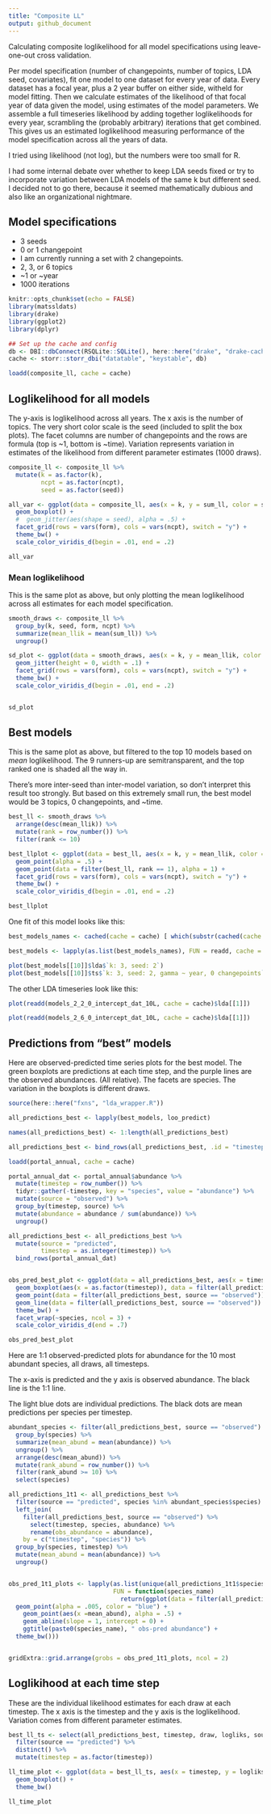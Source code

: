 ```yaml
---
title: "Composite LL"
output: github_document
---
```


Calculating composite loglikelihood for all model specifications using leave-one-out cross validation.

Per model specification (number of changepoints, number of topics, LDA seed, covariates), fit one model to one dataset for every year of data. Every dataset has a focal year, plus a 2 year buffer on either side, witheld for model fitting. Then we calculate estimates of the likelihood of that focal year of data given the model, using estimates of the model parameters. We assemble a full timeseries likelihood by adding together loglikelihoods for every year, scrambling the (probably arbitrary) iterations that get combined. This gives us an estimated loglikelihood measuring performance of the model specification across all the years of data. 

I tried using likelihood (not log), but the numbers were too small for R. 

I had some internal debate over whether to keep LDA seeds fixed or try to incorporate variation between LDA models of the same k but different seed. I decided not to go there, because it seemed mathematically dubious and also like an organizational nightmare. 


## Model specifications

- 3 seeds
- 0 or 1 changepoint
- I am currently running a set with 2 changepoints.
- 2, 3, or 6 topics
- ~1 or ~year
- 1000 iterations

```r
knitr::opts_chunk$set(echo = FALSE)
library(matssldats)
library(drake)
library(ggplot2)
library(dplyr)

## Set up the cache and config
db <- DBI::dbConnect(RSQLite::SQLite(), here::here("drake", "drake-cache.sqlite"))
cache <- storr::storr_dbi("datatable", "keystable", db)

```

```r

loadd(composite_ll, cache = cache)

```

## Loglikelihood for all models

The y-axis is loglikelihood across all years. The x axis is the number of topics. The very short color scale is the seed (included to split the box plots). The facet columns are number of changepoints and the rows are formula (top is ~1, bottom is ~time). Variation represents variation in estimates of the likelihood from different parameter estimates (1000 draws).

```r

composite_ll <- composite_ll %>%
  mutate(k = as.factor(k),
         ncpt = as.factor(ncpt),
         seed = as.factor(seed))

all_var <- ggplot(data = composite_ll, aes(x = k, y = sum_ll, color = seed)) +
  geom_boxplot() +
  #  geom_jitter(aes(shape = seed), alpha = .5) +
  facet_grid(rows = vars(form), cols = vars(ncpt), switch = "y") +
  theme_bw() +
  scale_color_viridis_d(begin = .01, end = .2)

all_var
```

### Mean loglikelihood

This is the same plot as above, but only plotting the mean loglikelihood across all estimates for each model specification.  

```r

smooth_draws <- composite_ll %>%
  group_by(k, seed, form, ncpt) %>%
  summarize(mean_llik = mean(sum_ll)) %>%
  ungroup() 

sd_plot <- ggplot(data = smooth_draws, aes(x = k, y = mean_llik, color = seed)) +
  geom_jitter(height = 0, width = .1) +
  facet_grid(rows = vars(form), cols = vars(ncpt), switch = "y") +
  theme_bw() +
  scale_color_viridis_d(begin = .01, end = .2)


sd_plot

```

## Best models

This is the same plot as above, but filtered to the top 10 models based on *mean* loglikelihood. The 9 runners-up are semitransparent, and the top ranked one is shaded all the way in.

There's more inter-seed than inter-model variation, so don't interpret this result too strongly. But based on this extremely small run, the best model would be 3 topics, 0 changepoints, and ~time. 

```r

best_ll <- smooth_draws %>%
  arrange(desc(mean_llik)) %>%
  mutate(rank = row_number()) %>%
  filter(rank <= 10)

best_llplot <- ggplot(data = best_ll, aes(x = k, y = mean_llik, color = seed)) +
  geom_point(alpha = .5) +
  geom_point(data = filter(best_ll, rank == 1), alpha = 1) +
  facet_grid(rows = vars(form), cols = vars(ncpt), switch = "y") +
  theme_bw() +
  scale_color_viridis_d(begin = .01, end = .2) 

best_llplot

```

One fit of this model looks like this:

```r

best_models_names <- cached(cache = cache) [ which(substr(cached(cache = cache), 0, 22) == "models_2_3_0_time_dat_")]

best_models <- lapply(as.list(best_models_names), FUN = readd, cache = cache, character_only = T)

plot(best_models[[10]]$lda$`k: 3, seed: 2`)
plot(best_models[[10]]$ts$`k: 3, seed: 2, gamma ~ year, 0 changepoints`)

```

The other LDA timeseries look like this:

```r

plot(readd(models_2_2_0_intercept_dat_10L, cache = cache)$lda[[1]])

plot(readd(models_2_6_0_intercept_dat_10L, cache = cache)$lda[[1]])


```

## Predictions from "best" models

Here are observed-predicted time series plots for the best model. The green boxplots are predictions at each time step, and the purple lines are the observed abundances. (All relative). The facets are species. The variation in the boxplots is different draws. 


```r

source(here::here("fxns", "lda_wrapper.R"))

all_predictions_best <- lapply(best_models, loo_predict)

names(all_predictions_best) <- 1:length(all_predictions_best)

all_predictions_best <- bind_rows(all_predictions_best, .id = "timestep")

loadd(portal_annual, cache = cache)

portal_annual_dat <- portal_annual$abundance %>%
  mutate(timestep = row_number()) %>%
  tidyr::gather(-timestep, key = "species", value = "abundance") %>%
  mutate(source = "observed") %>%
  group_by(timestep, source) %>%
  mutate(abundance = abundance / sum(abundance)) %>%
  ungroup()

all_predictions_best <- all_predictions_best %>%
  mutate(source = "predicted",
         timestep = as.integer(timestep)) %>%
  bind_rows(portal_annual_dat)


obs_pred_best_plot <- ggplot(data = all_predictions_best, aes(x = timestep, y = abundance, color = source)) +
  geom_boxplot(aes(x = as.factor(timestep)), data = filter(all_predictions_best, source == "predicted")) +
  geom_point(data = filter(all_predictions_best, source == "observed")) +
  geom_line(data = filter(all_predictions_best, source == "observed")) +
  theme_bw() +
  facet_wrap(~species, ncol = 3) +
  scale_color_viridis_d(end = .7)

obs_pred_best_plot

```

Here are 1:1 observed-predicted plots for abundance for the 10 most abundant species, all draws, all timesteps. 

The x-axis is predicted and the y axis is observed abundance. The black line is the 1:1 line. 

The light blue dots are individual predictions. The black dots are mean predictions per species per timestep. 

```r

abundant_species <- filter(all_predictions_best, source == "observed") %>%
  group_by(species) %>%
  summarize(mean_abund = mean(abundance)) %>%
  ungroup() %>%
  arrange(desc(mean_abund)) %>%
  mutate(rank_abund = row_number()) %>%
  filter(rank_abund >= 10) %>%
  select(species)

all_predictions_1t1 <- all_predictions_best %>%
  filter(source == "predicted", species %in% abundant_species$species) %>%
  left_join(
    filter(all_predictions_best, source == "observed") %>%
      select(timestep, species, abundance) %>%
      rename(obs_abundance = abundance), 
    by = c("timestep", "species")) %>%
  group_by(species, timestep) %>%
  mutate(mean_abund = mean(abundance)) %>%
  ungroup()


obs_pred_1t1_plots <- lapply(as.list(unique(all_predictions_1t1$species)),
                             FUN = function(species_name) 
                               return(ggplot(data = filter(all_predictions_1t1, species == species_name), aes(x = abundance, y = obs_abundance)) +
  geom_point(alpha = .005, color = "blue") +
    geom_point(aes(x =mean_abund), alpha = .5) +
    geom_abline(slope = 1, intercept = 0) +
    ggtitle(paste0(species_name), " obs-pred abundance") +
  theme_bw()))


gridExtra::grid.arrange(grobs = obs_pred_1t1_plots, ncol = 2)

```

## Loglikihood at each time step

These are the individual likelihood estimates for each draw at each timestep. The x axis is the timestep and the y axis is the loglikelihood. Variation comes from different parameter estimates.

```r

best_ll_ts <- select(all_predictions_best, timestep, draw, logliks, source) %>%
  filter(source == "predicted") %>%
  distinct() %>%
  mutate(timestep = as.factor(timestep))

ll_time_plot <- ggplot(data = best_ll_ts, aes(x = timestep, y = logliks)) +
  geom_boxplot() +
  theme_bw()

ll_time_plot
```